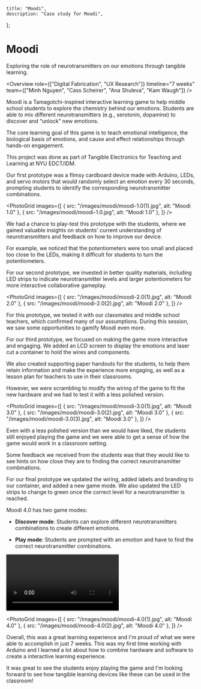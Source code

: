 	title: "Moodi",
	description: "Case study for Moodi",
};

# Moodi

Exploring the role of neurotransmitters on our emotions through tangible learning.

<WideImage src="/images/moodi/moodi-cover.jpg" alt="Moodi cover image" />

<Overview
	role={["Digital Fabrication", "UX Research"]}
	timeline="7 weeks"
	team={["Minh Nguyen", "Cass Scheirer", "Ana Shuleva", "Kam Waugh"]}
/>

<SectionHeader subtitle="Context" title="What is Moodi?" />

Moodi is a Tamagotchi-inspired interactive learning game to help middle school students to explore the chemistry behind our emotions. Students are able to mix different neurotransmitters (e.g., serotonin, dopamine) to discover and “unlock” new emotions.

The core learning goal of this game is to teach emotional intelligence, the biological basis of emotions, and cause and effect relationships through hands-on engagement.

This project was done as part of Tangible Electronics for Teaching and Learning at NYU EDCT/IDM.

<Callout
	subtitle="Problem"
	description="Students lack interactive learning in the classroom, yet tangible learning has proven to help students better grasp different concepts."
	title="How might we help middle school students better conceptualize and regulate emotions with tangible learning electronics?"
/>

<SectionHeader subtitle="Moodi 1.0" title="First prototypes and playtesting" />

Our first prototype was a flimsy cardboard device made with Arduino, LEDs, and servo motors that would randomly select an emotion every 30 seconds, prompting students to identify the corresponding neurotransmitter combinations.

<PhotoGrid
	images={[
		{ src: "/images/moodi/moodi-1.0(1).jpg", alt: "Moodi 1.0" },
		{ src: "/images/moodi/moodi-1.0.jpg", alt: "Moodi 1.0" },
	]}
/>

We had a chance to play-test this prototype with the students, where we gained valuable insights on students' current understanding of neurotransmitters and feedback on how to improve our device.

For example, we noticed that the potentiometers were too small and placed too close to the LEDs, making it difficult for students to turn the potentiometers.

<SectionHeader
	subtitle="Moodi 2.0"
	title="How can we make our tangible learning device more interactive?"
/>

For our second prototype, we invested in better quality materials, including LED strips to indicate neurotransmitter levels and larger potentiometers for more interactive collaborative gameplay.

<PhotoGrid
	images={[
		{ src: "/images/moodi/moodi-2.0(1).jpg", alt: "Moodi 2.0" },
		{ src: "/images/moodi/moodi-2.0(2).jpg", alt: "Moodi 2.0" },
	]}
/>

For this prototype, we tested it with our classmates and middle school teachers, which confirmed many of our assumptions. During this session, we saw some opportunities to gamify Moodi even more.

<SectionHeader subtitle="Moodi 3.0" title="Final playtesting session" />

For our third prototype, we focused on making the game more interactive and engaging. We added an LCD screen to display the emotions and laser cut a container to hold the wires and components.

We also created supporting paper handouts for the students, to help them retain information and make the experience more engaging, as well as a lesson plan for teachers to use in their classrooms.

However, we were scrambling to modify the wiring of the game to fit the new hardware and we had to test it with a less polished version.

<PhotoGrid
	images={[
		{ src: "/images/moodi/moodi-3.0(1).jpg", alt: "Moodi 3.0" },
		{ src: "/images/moodi/moodi-3.0(2).jpg", alt: "Moodi 3.0" },
		{ src: "/images/moodi/moodi-3.0(3).jpg", alt: "Moodi 3.0" },
	]}
/>

Even with a less polished version than we would have liked, the students still enjoyed playing the game and we were able to get a sense of how the game would work in a classroom setting.

Some feedback we received from the students was that they would like to see hints on how close they are to finding the correct neurotransmitter combinations.

<SectionHeader subtitle="Moodi 4.0" title="Finishing touches!" />

For our final prototype we updated the wiring, added labels and branding to our container, and added a new game mode. We also updated the LED strips to change to green once the correct level for a neurotransmitter is reached.

Moodi 4.0 has two game modes:

- **Discover mode**: Students can explore different neurotransmitters combinations to create different emotions.

- **Play mode**: Students are prompted with an emotion and have to find the correct neurotransmitter combinations.

<video controls className="w-full my-8 rounded-lg">
	<source src="/images/moodi/Moodi-PlayMode.mp4" type="video/mp4" />
	Your browser does not support the video element.
</video>

<PhotoGrid
	images={[
		{ src: "/images/moodi/moodi-4.0(1).jpg", alt: "Moodi 4.0" },
		{ src: "/images/moodi/moodi-4.0(2).jpg", alt: "Moodi 4.0" },
	]}
/>

Overall, this was a great learning experience and I'm proud of what we were able to accomplish in just 7 weeks. This was my first time working with Arduino and I learned a lot about how to combine hardware and software to create a interactive learning experience.

It was great to see the students enjoy playing the game and I'm looking forward to see how tangible learning devices like these can be used in the classroom!
